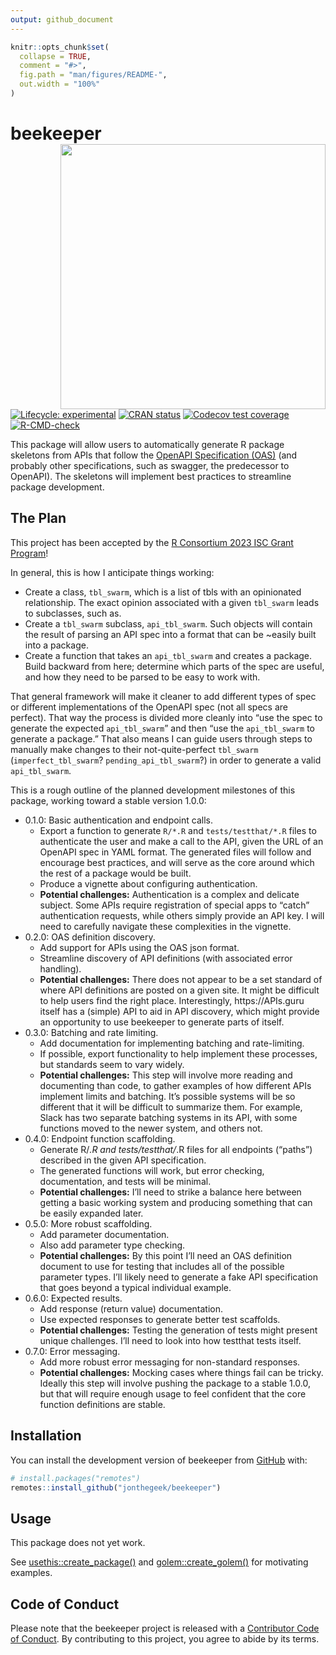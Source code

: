 ```yaml
---
output: github_document
---
```


<!-- README.md is generated from README.Rmd. Please edit that file -->

```r
knitr::opts_chunk$set(
  collapse = TRUE,
  comment = "#>",
  fig.path = "man/figures/README-",
  out.width = "100%"
)
```

# beekeeper <a href="https://jonthegeek.github.io/beekeeper/"><img src="man/figures/logo.svg" align="right" height="424" /></a>

<!-- badges: start -->
[![Lifecycle: experimental](https://img.shields.io/badge/lifecycle-experimental-orange.svg)](https://lifecycle.r-lib.org/articles/stages.html#experimental)
[![CRAN status](https://www.r-pkg.org/badges/version/beekeeper)](https://CRAN.R-project.org/package=beekeeper)
[![Codecov test coverage](https://codecov.io/gh/jonthegeek/beekeeper/branch/main/graph/badge.svg)](https://app.codecov.io/gh/jonthegeek/beekeeper?branch=main)
[![R-CMD-check](https://github.com/jonthegeek/beekeeper/actions/workflows/R-CMD-check.yaml/badge.svg)](https://github.com/jonthegeek/beekeeper/actions/workflows/R-CMD-check.yaml)
<!-- badges: end -->

This package will allow users to automatically generate R package skeletons from APIs that follow the [OpenAPI Specification (OAS)](https://spec.openapis.org/oas/v3.1.0) (and probably other specifications, such as swagger, the predecessor to OpenAPI). 
The skeletons will implement best practices to streamline package development.

## The Plan

This project has been accepted by the [R Consortium 2023 ISC Grant Program](https://www.r-consortium.org/all-projects/call-for-proposals)!

In general, this is how I anticipate things working:

-   Create a class, `tbl_swarm`, which is a list of tbls with an opinionated relationship. The exact opinion associated with a given `tbl_swarm` leads to subclasses, such as.
-   Create a `tbl_swarm` subclass, `api_tbl_swarm`. Such objects will contain the result of parsing an API spec into a format that can be ~easily built into a package.
-   Create a function that takes an `api_tbl_swarm` and creates a package. Build backward from here; determine which parts of the spec are useful, and how they need to be parsed to be easy to work with.

That general framework will make it cleaner to add different types of spec or different implementations of the OpenAPI spec (not all specs are perfect).
That way the process is divided more cleanly into "use the spec to generate the expected `api_tbl_swarm`" and then "use the `api_tbl_swarm` to generate a package."
That also means I can guide users through steps to manually make changes to their not-quite-perfect `tbl_swarm` (`imperfect_tbl_swarm`? `pending_api_tbl_swarm`?) in order to generate a valid `api_tbl_swarm`.

This is a rough outline of the planned development milestones of this package, working toward a stable version 1.0.0:

-   0.1.0: Basic authentication and endpoint calls.
    -   Export a function to generate `R/*.R` and `tests/testthat/*.R` files to authenticate the user and make a call to the API, given the URL of an OpenAPI spec in YAML format. The generated files will follow and encourage best practices, and will serve as the core around which the rest of a package would be built.
    -   Produce a vignette about configuring authentication.
    -   **Potential challenges:** Authentication is a complex and delicate subject. Some APIs require registration of special apps to "catch" authentication requests, while others simply provide an API key. I will need to carefully navigate these complexities in the vignette.
-   0.2.0: OAS definition discovery.
    -   Add support for APIs using the OAS json format.
    -   Streamline discovery of API definitions (with associated error handling).
    -   **Potential challenges:** There does not appear to be a set standard of where API definitions are posted on a given site. It might be difficult to help users find the right place. Interestingly, https://APIs.guru itself has a (simple) API to aid in API discovery, which might provide an opportunity to use beekeeper to generate parts of itself.
-   0.3.0: Batching and rate limiting.
    -   Add documentation for implementing batching and rate-limiting. 
    -   If possible, export functionality to help implement these processes, but standards seem to vary widely.
    -   **Potential challenges:** This step will involve more reading and documenting than code, to gather examples of how different APIs implement limits and batching. It's possible systems will be so different that it will be difficult to summarize them. For example, Slack has two separate batching systems in its API, with some functions moved to the newer system, and others not.
-   0.4.0: Endpoint function scaffolding.
    -   Generate R/*.R and tests/testthat/*.R files for all endpoints ("paths") described in the given API specification. 
    -   The generated functions will work, but error checking, documentation, and tests will be minimal.
    -   **Potential challenges:** I'll need to strike a balance here between getting a basic working system and producing something that can be easily expanded later.
-   0.5.0: More robust scaffolding.
    -   Add parameter documentation.
    -   Also add parameter type checking.
    -   **Potential challenges:** By this point I'll need an OAS definition document to use for testing that includes all of the possible parameter types. I'll likely need to generate a fake API specification that goes beyond a typical individual example.
-   0.6.0: Expected results.
    -   Add response (return value) documentation.
    -   Use expected responses to generate better test scaffolds.
    -   **Potential challenges:** Testing the generation of tests might present unique challenges. I'll need to look into how testthat tests itself.
-   0.7.0: Error messaging.
    -   Add more robust error messaging for non-standard responses.
    -   **Potential challenges:** Mocking cases where things fail can be tricky. Ideally this step will involve pushing the package to a stable 1.0.0, but that will require enough usage to feel confident that the core function definitions are stable. 


## Installation

You can install the development version of beekeeper from [GitHub](https://github.com/) with:

``` r
# install.packages("remotes")
remotes::install_github("jonthegeek/beekeeper")
```

## Usage

This package does not yet work.

See [usethis::create_package()](https://usethis.r-lib.org/reference/create_package.html) and [golem::create_golem()](https://thinkr-open.github.io/golem/reference/create_golem.html) for motivating examples.


## Code of Conduct

Please note that the beekeeper project is released with a [Contributor Code of Conduct](https://jonthegeek.github.io/beekeeper/CODE_OF_CONDUCT.html). By contributing to this project, you agree to abide by its terms.
